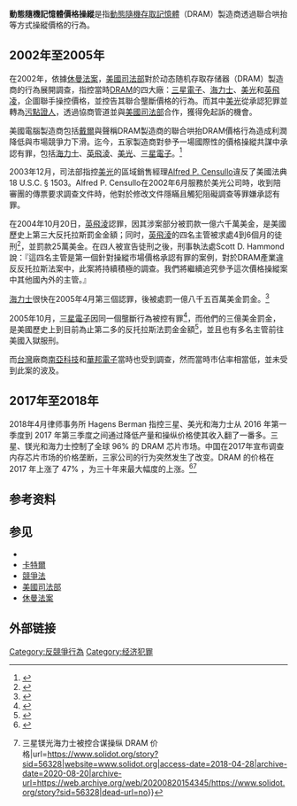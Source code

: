 {{noteTA|G1=IT}}
'''動態隨機記憶體價格操縱'''是指[[動態隨機存取記憶體|動態隨機存取記憶體]]（DRAM）製造商透過聯合哄抬等方式操縱價格的行為。

==2002年至2005年==
在2002年，依據[[休曼法案|休曼法案]]，[[美國司法部|美國司法部]]對於动态随机存取存储器（DRAM）製造商的行為展開調查，指控當時[[DRAM|DRAM]]的四大廠：[[三星電子|三星電子]]、[[海力士|海力士]]、[[美光|美光]]和[[英飛凌|英飛凌]]，企圖聯手操控價格，並控告其聯合壟斷價格的行為。而其中[[美光|美光]]從承認犯罪並轉為[[污點證人|污點證人]]，透過協商管道並與[[美國司法部|美國司法部]]合作，獲得免起訴的機會。

美國電腦製造商包括[[戴爾|戴爾]]與{{le|捷威|Gateway, Inc.}}聲稱DRAM製造商的聯合哄抬DRAM價格行為造成利潤降低與市場競爭力下滑。迄今，五家製造商對參予一場國際性的價格操縱共謀中承認有罪，包括[[海力士|海力士]]、[[英飛淩|英飛淩]]、[[美光科技|美光]]、[[三星電子|三星電子]]。<ref>{{cite news | first = | last = | coauthors = | title =Memory makers hit by price-fixing claims | date = | publisher = | url =http://www.theregister.co.uk/2004/02/27/memory_makers_hit_by_pricefixing/ | work =[[The_Register|The Register]] | pages = | accessdate =2007-08-01 | language = | archive-date =2018-09-09 | archive-url =https://web.archive.org/web/20180909184845/https://www.theregister.co.uk/2004/02/27/memory_makers_hit_by_pricefixing/ | dead-url =no }}</ref>

2003年12月，司法部指控[[美光科技|美光]]的區域銷售經理[[Alfred_P._Censullo|Alfred P. Censullo]]違反了美國法典18 U.S.C. § 1503。Alfred P. Censullo在2002年6月服務於美光公司時，收到陪審團的傳票要求調查文件時，他對於修改文件隱瞞且觸犯阻礙調查等罪嫌承認有罪。

在2004年10月20日，[[英飛淩|英飛淩]]認罪，因其涉案部分被罰款一億六千萬美金，是美國歷史上第三大反托拉斯罰金金額；同时，[[英飛淩|英飛淩]]的四名主管被求處4到6個月的徒刑<ref>{{Cite web |url=http://www.usdoj.gov/atr/public/press_releases/2004/206631.htm |title=四名英飛凌技術主管同意在國際共謀操縱DRAM價格案中認罪 |accessdate=2008-12-19 |archive-date=2005-12-11 |archive-url=https://web.archive.org/web/20051211072509/http://www.usdoj.gov/atr/public/press_releases/2004/206631.htm |dead-url=no }}</ref>，並罰款25萬美金。在四人被宣告徒刑之後，{{link-en|美國司法部反托拉斯局|United States Department of Justice Antitrust Division}}刑事執法處{{link-en|助理檢察總長|United States Assistant Attorney General}}Scott D. Hammond說：『這四名主管是第一個針對操縱市場價格承認有罪的案例，對於DRAM產業違反反托拉斯法案中，此案將持續積極的調查。我們將繼續追究參予這次價格操縱案中其他國內外的主管。』

[[海力士|海力士]]很快在2005年4月第三個認罪，後被處罰一億八千五百萬美金罰金。<ref>{{Cite web | url= https://www.justice.gov/archive/atr/public/press_releases/2005/208655.htm | title= KOREAN COMPANY--HYNIX--AGREES TO PLEAD GUILTY TO PRICE FIXING AND AGREES TO PAY $185 MILLION FINE FOR ROLE IN DRAM CONSPIRACY | trans_title= 韓國海力士公司最後在價格操縱案中同意認罪 | access-date= 2016-11-30 | archive-date= 2017-06-09 | archive-url= https://web.archive.org/web/20170609185722/https://www.justice.gov/archive/atr/public/press_releases/2005/208655.htm | dead-url= no }}</ref>

2005年10月，[[三星電子|三星電子]]因同一個壟斷行為被控有罪<ref>{{Cite web | url=http://www.usdoj.gov/opa/pr/2005/October/05_at_540.html | title=#05-540: 10-13-05 SAMSUNG AGREES TO PLEAD GUILTY AND TO PAY $300 MILLION CRIMINAL FINE FOR ROLE IN PRICE FIXING CONSPIRACY | trans_title=三星伏辯 | publisher=[[美國司法部|美國司法部]] | access-date=2008-12-19 | archive-date=2009-05-30 | archive-url=https://web.archive.org/web/20090530194736/http://www.usdoj.gov/opa/pr/2005/October/05_at_540.html | dead-url=no }}</ref>，而他們的三億美金罰金，是美國歷史上到目前為止第二多的反托拉斯法罰金金額<ref>{{Cite web |url=http://www.engadget.com/2006/03/23/execs-go-to-jail-do-not-pass-go-in-samsung-dram-price-fixing-ca/ |title=Execs go to jail, do not pass go in Samsung DRAM price fixing case |access-date=2008-12-19 |archive-date=2016-03-03 |archive-url=https://web.archive.org/web/20160303192916/http://www.engadget.com/2006/03/23/execs-go-to-jail-do-not-pass-go-in-samsung-dram-price-fixing-ca/ |dead-url=no }}</ref>，並且也有多名主管前往美國入獄服刑。

而[[台灣|台灣]]廠商[[南亞科技|南亞科技]]和[[華邦電子|華邦電子]]當時也受到調查，然而當時市佔率相當低，並未受到此案的波及。

==2017年至2018年==
2018年4月律师事务所 Hagens Berman 指控三星、美光和海力士从 2016 年第一季度到 2017 年第三季度之间通过降低产量和操纵价格使其收入翻了一番多。三星、镁光和海力士控制了全球 96% 的 DRAM 芯片市场。中国在2017年宣布调查内存芯片市场的价格垄断，三家公司的行为突然发生了改变。DRAM 的价格在 2017 年上涨了 47% ，为三十年来最大幅度的上涨。<ref>{{cite web|title=Samsung, Micron, Hynix sued for alleged DRAM price fixing|url=http://appleinsider.com/articles/18/04/27/samsung-micron-hynix-allegedly-conspired-to-keep-dram-prices-high-class-action-suit-filed|website=AppleInsider|access-date=2018-04-28|archive-date=2020-11-09|archive-url=https://web.archive.org/web/20201109064449/https://appleinsider.com/articles/18/04/27/samsung-micron-hynix-allegedly-conspired-to-keep-dram-prices-high-class-action-suit-filed|dead-url=no}}</ref><ref>{{cite web|title=Solidot {{!}} 三星镁光海力士被控合谋操纵 DRAM 价格|url=https://www.solidot.org/story?sid=56328|website=www.solidot.org|access-date=2018-04-28|archive-date=2020-08-20|archive-url=https://web.archive.org/web/20200820154345/https://www.solidot.org/story?sid=56328|dead-url=no}}</ref>

==参考资料==
<div class='references-small'>
<references/>
</div>

==参见==
* {{tsl|en|Price fixing||價格操縱}}
* [[卡特爾|卡特爾]]
* [[競爭法|競爭法]]
* [[美國司法部|美國司法部]]
* [[休曼法案|休曼法案]]

==外部链接==

[[Category:反競爭行為|Category:反競爭行為]]
[[Category:经济犯罪|Category:经济犯罪]]